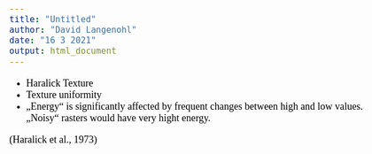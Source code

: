```yaml
---
title: "Untitled"
author: "David Langenohl"
date: "16 3 2021"
output: html_document
---
```


<style type="text/css">

body{ /* Normal  */
      font-size: 18px;
      font-family: "Times New Roman", Times, serif;
      color: Black;
  }
  
</style>

* Haralick Texture
* Texture uniformity
* „Energy“ is significantly affected by frequent changes between high and low values. „Noisy“ rasters would have very hight energy.

(Haralick et al., 1973)
